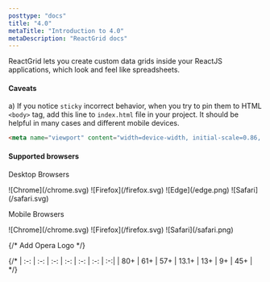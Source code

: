 ```yaml
---
posttype: "docs"
title: "4.0"
metaTitle: "Introduction to 4.0"
metaDescription: "ReactGrid docs"
---
```


ReactGrid lets you create custom data grids inside your ReactJS applications, which look and feel like spreadsheets.

#### Caveats
a) If you notice `sticky` incorrect behavior, when you try to pin them to HTML `<body>` tag, add this line to `index.html` file in your project.
It should be helpful in many cases and different mobile devices.

```html
<meta name="viewport" content="width=device-width, initial-scale=0.86, maximum-scale=5.0, minimum-scale=0.86">
```

#### Supported browsers

Desktop Browsers

<div class="pb-4 flex">![Chrome](/chrome.svg) ![Firefox](/firefox.svg) ![Edge](/edge.png) ![Safari](/safari.svg)</div>

Mobile Browsers

<div class="mb-5 pb-4 flex">![Chrome](/chrome.svg) ![Firefox](/firefox.svg) ![Safari](/safari.png)</div>

{/* Add Opera Logo */}

{/* | :-: | :-: | :-: | :-: | :-: | :-: | :-:|
| 80+ | 61+ | 57+ | 13.1+ | 13+ | 9+ | 45+ | */}
